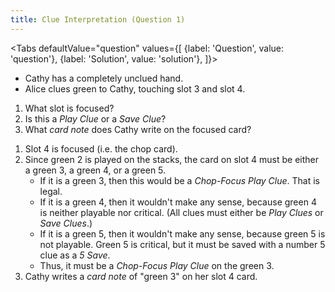 ```yaml
---
title: Clue Interpretation (Question 1)
---
```



<BeginnersGuideProgress id="clue-interpretation-question-1" />

<Tabs
  defaultValue="question"
  values={[
    {label: 'Question', value: 'question'},
    {label: 'Solution', value: 'solution'},
  ]}>
<TabItem value="question">

- Cathy has a completely unclued hand.
- Alice clues green to Cathy, touching slot 3 and slot 4.

1. What slot is focused?
1. Is this a _Play Clue_ or a _Save Clue_?
1. What _card note_ does Cathy write on the focused card?

</TabItem>
<TabItem value="solution">

1. Slot 4 is focused (i.e. the chop card).
1. Since green 2 is played on the stacks, the card on slot 4 must be either a green 3, a green 4, or a green 5.
   - If it is a green 3, then this would be a _Chop-Focus Play Clue_. That is legal.
   - If it is a green 4, then it wouldn't make any sense, because green 4 is neither playable nor critical. (All clues must either be _Play Clues_ or _Save Clues_.)
   - If it is a green 5, then it wouldn't make any sense, because green 5 is not playable. Green 5 is critical, but it must be saved with a number 5 clue as a _5 Save_.
   - Thus, it must be a _Chop-Focus Play Clue_ on the green 3.
1. Cathy writes a _card note_ of "green 3" on her slot 4 card.

</TabItem>
</Tabs>

<ClueInterpretationQuestion1 />
